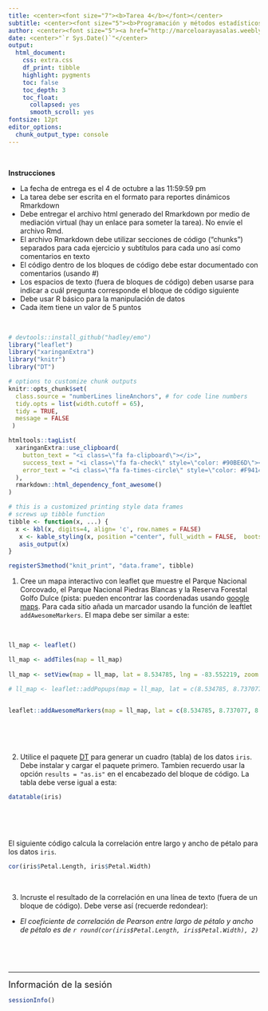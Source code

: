 ```yaml
---
title: <center><font size="7"><b>Tarea 4</b></font></center>
subtitle: <center><font size="5"><b>Programación y métodos estadísticos avanzados en R</b></b></font></center>
author: <center><font size="5"><a href="http://marceloarayasalas.weebly.com/">Marcelo Araya-Salas, PhD</a></font></center>
date: <center>"`r Sys.Date()`"</center>
output:
  html_document:
    css: extra.css
    df_print: tibble
    highlight: pygments
    toc: false
    toc_depth: 3
    toc_float:
      collapsed: yes
      smooth_scroll: yes
fontsize: 12pt 
editor_options: 
  chunk_output_type: console
---
```



<style>
body
  { counter-reset: source-line 0; }
pre.numberSource code
  { counter-reset: none; }
</style>

&nbsp; 

<div class="alert alert-warning">

**Instrucciones**

  * La fecha de entrega es el 4 de octubre a las 11:59:59 pm
  * La tarea debe ser escrita en el formato para reportes dinámicos Rmarkdown
  * Debe entregar el archivo html generado del Rmarkdown por medio de mediación virtual (hay un enlace para someter la tarea). No envíe el archivo Rmd.
  * El archivo Rmarkdown debe utilizar secciones de código ("chunks") separados para cada ejercicio y subtítulos para cada uno así como comentarios en texto
  * El código dentro de los bloques de código debe estar documentado con comentarios (usando #)
  * Los espacios de texto (fuera de bloques de código) deben usarse para indicar a cuál pregunta corresponde el bloque de código siguiente
  * Debe usar R básico para la manipulación de datos
  * Cada item tiene un valor de 5 puntos

</div>

&nbsp; 

```r

# devtools::install_github("hadley/emo")
library("leaflet")
library("xaringanExtra")
library("knitr")
library("DT")

# options to customize chunk outputs
knitr::opts_chunk$set(
  class.source = "numberLines lineAnchors", # for code line numbers
  tidy.opts = list(width.cutoff = 65), 
  tidy = TRUE,
  message = FALSE
 )

htmltools::tagList(
  xaringanExtra::use_clipboard(
    button_text = "<i class=\"fa fa-clipboard\"></i>",
    success_text = "<i class=\"fa fa-check\" style=\"color: #90BE6D\"></i>",
    error_text = "<i class=\"fa fa-times-circle\" style=\"color: #F94144\"></i>"
  ),
  rmarkdown::html_dependency_font_awesome()
)

# this is a customized printing style data frames 
# screws up tibble function
tibble <- function(x, ...) { 
  x <- kbl(x, digits=4, align= 'c', row.names = FALSE) 
   x <- kable_styling(x, position ="center", full_width = FALSE,  bootstrap_options = c("striped", "hover", "condensed", "responsive")) 
   asis_output(x)
}

registerS3method("knit_print", "data.frame", tibble)
```

<!-- skyblue box -->

<div class="alert alert-info">

1. Cree un mapa interactivo con leaflet que muestre el Parque Nacional Corcovado, el Parque Nacional Piedras Blancas y la Reserva Forestal Golfo Dulce (pista: pueden encontrar las coordenadas usando [google maps](https://www.google.com/maps). Para cada sitio añada un marcador usando la función de leaftlet `addAwesomeMarkers`. El mapa debe ser similar a este:

&nbsp;
```r

ll_map <- leaflet()

ll_map <- addTiles(map = ll_map)
 
ll_map <- setView(map = ll_map, lat = 8.534785, lng = -83.552219, zoom = 10)

# ll_map <- leaflet::addPopups(map = ll_map, lat = c(8.534785, 8.737077, 8.699383), lng = c( -83.552219, -83.498093, -83.275528), popup = c("Parque Nacional Corcovado", "Parque Nacional Piedras Blancas", "Reserva Forestal Golfo Dulce"))

 
leaflet::addAwesomeMarkers(map = ll_map, lat = c(8.534785, 8.737077, 8.699383), lng = c( -83.552219, -83.498093, -83.275528))

```
&nbsp;

&nbsp;

2. Utilice el paquete [DT](https://rstudio.github.io/DT/) para generar un cuadro (tabla) de los datos `iris`. Debe instalar y cargar el paquete primero. Tambien recuerdo usar la opción `results = "as.is"` en el encabezado del bloque de código. La tabla debe verse igual a esta:


```r

datatable(iris)

```

&nbsp;

&nbsp;

El siguiente código calcula la correlación entre largo y ancho de pétalo para los datos `iris`.

```r

cor(iris$Petal.Length, iris$Petal.Width)
```

&nbsp;

3. Incruste el resultado de la correlación en una línea de texto (fuera de un bloque de código). Debe verse así (recuerde redondear):

  - *El coeficiente de correlación de Pearson entre largo de pétalo y ancho de pétalo es de `r round(cor(iris$Petal.Length, iris$Petal.Width), 2)`*

&nbsp;


</div>

&nbsp; 



---

<font size="4">Información de la sesión</font>

```r

sessionInfo()

```
